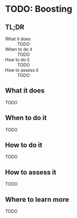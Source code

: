 # TODO: Boosting {#boosting}

## TL;DR

What it does
: TODO

When to do it
: TODO

How to do it
: TODO

How to assess it
: TODO

## What it does

TODO

## When to do it

TODO

## How to do it

TODO

## How to assess it

TODO

## Where to learn more

TODO

